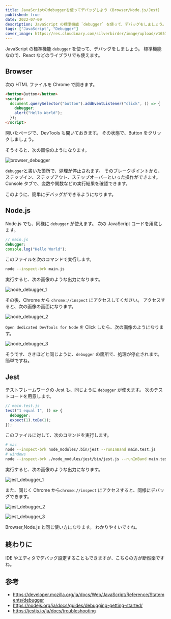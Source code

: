 ```yaml
---
title: JavaScriptのdebuggerを使ってデバッグしよう (Browser/Node.js/Jest)
published: true
date: 2022-07-09
description: JavaScript の標準機能 `debugger` を使って、デバッグをしましょう。標準機能なので、React などのライブラリでも使えます。
tags: ["JavaScript", "Debugger"]
cover_image: https://res.cloudinary.com/silverbirder/image/upload/v1657366278/silver-birder.github.io/blog/timothy-dykes-LhqLdDPcSV8-unsplash.jpg
---
```



JavaScript の標準機能 `debugger` を使って、デバッグをしましょう。
標準機能なので、React などのライブラリでも使えます。

## Browser

次の HTML ファイルを Chrome で開きます。

```html
<button>Button</button>
<script>
  document.querySelector("button").addEventListener("click", () => {
    debugger;
    alert("Hello World");
  });
</script>
```

開いたページで、DevTools も開いておきます。
その状態で、Button をクリックしましょう。

そうすると、次の画像のようになります。

<Image
  src="https://res.cloudinary.com/silverbirder/image/upload/v1657342288/silver-birder.github.io/blog/browser_debugger.png"
  width={3104}
  height={1974}
  layout="constrained"
  alt="browser_debugger"
/>

`debugger`と書いた箇所で、処理が停止されます。
そのブレークポイントから、ステップイン、ステップアウト、ステップオーバーといった操作ができます。
Console タブで、変数や関数などの実行結果を確認できます。

このように、簡単にデバッグができるようになります。

## Node.js

Node.js でも、同様に `debugger` が使えます。
次の JavaScript コードを用意します。

```javascript
// main.js
debugger;
console.log("Hello World");
```

このファイルを次のコマンドで実行します。

```bash
node --inspect-brk main.js
```

実行すると、次の画像のような出力になります。

<Image
  src="https://res.cloudinary.com/silverbirder/image/upload/v1657342288/silver-birder.github.io/blog/node_debugger_1.png"
  width={1364}
  height={990}
  layout="constrained"
  alt="node_debugger_1"
/>

その後、Chrome から `chrome://inspect` にアクセスしてください。
アクセスすると、次の画像の画面になります。

<Image
  src="https://res.cloudinary.com/silverbirder/image/upload/v1657342288/silver-birder.github.io/blog/node_debugger_2.png"
  width={1662}
  height={974}
  layout="constrained"
  alt="node_debugger_2"
/>

`Open dedicated DevTools for Node` を Click したら、次の画像のようになります。

<Image
  src="https://res.cloudinary.com/silverbirder/image/upload/v1657342289/silver-birder.github.io/blog/node_debugger_3.png"
  width={1664}
  height={1534}
  layout="constrained"
  alt="node_debugger_3"
/>

そうです、さきほどと同じように、`debugger` の箇所で、処理が停止されます。
簡単ですね。

## Jest

テストフレームワークの Jest も、同じように `debugger` が使えます。
次のテストコードを用意します。

```javascript
// main.test.js
test("1 equal 1", () => {
  debugger;
  expect(1).toBe(1);
});
```

このファイルに対して、次のコマンドを実行します。

```bash
# mac
node --inspect-brk node_modules/.bin/jest --runInBand main.test.js
# windows
node --inspect-brk ./node_modules/jest/bin/jest.js --runInBand main.test.js
```

実行すると、次の画像のような出力になります。

<Image
  src="https://res.cloudinary.com/silverbirder/image/upload/v1657342288/silver-birder.github.io/blog/jest_debugger_1.png"
  width={1364}
  height={990}
  layout="constrained"
  alt="jest_debugger_1"
/>

また、同じく Chrome から`chrome://inspect` にアクセスすると、同様にデバッグできます。

<Image
  src="https://res.cloudinary.com/silverbirder/image/upload/v1657342288/silver-birder.github.io/blog/jest_debugger_2.png"
  width={1664}
  height={1228}
  layout="constrained"
  alt="jest_debugger_2"
/>

<Image
  src="https://res.cloudinary.com/silverbirder/image/upload/v1657342288/silver-birder.github.io/blog/jest_debugger_3.png"
  width={1706}
  height={1252}
  layout="constrained"
  alt="jest_debugger_3"
/>

Browser,Node.js と同じ使い方になります。
わかりやすいですね。

## 終わりに

IDE やエディタでデバッグ設定することもできますが、こちらの方が断然楽ですね。

## 参考

- https://developer.mozilla.org/ja/docs/Web/JavaScript/Reference/Statements/debugger
- https://nodejs.org/ja/docs/guides/debugging-getting-started/
- https://jestjs.io/ja/docs/troubleshooting
